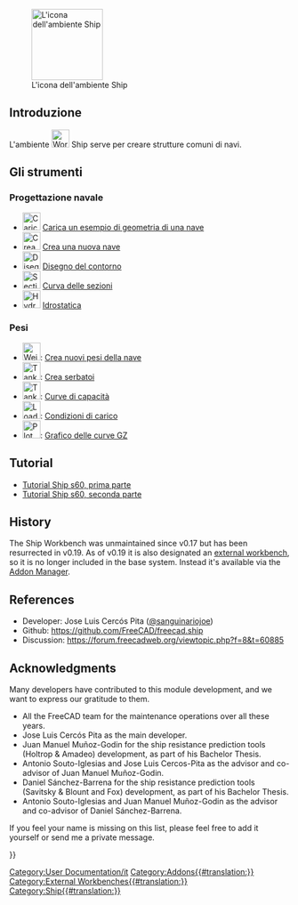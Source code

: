 <languages/>

[[Image:Workbench_Ship.svg|thumb|128px|L'icona dell'ambiente Ship]]

{{TOCright}}

<span id="Introduction"></span>
==Introduzione==

<div class="mw-translate-fuzzy">
L'ambiente [[Image:Workbench_Ship.svg|32px]] Ship serve per creare strutture comuni di navi.
</div>

<span id="The_Tools"></span>
== Gli strumenti ==

<span id="Ship_Design"></span>
===Progettazione navale===

<div class="mw-translate-fuzzy">
*[[Image:Ship_Load.svg|32px|Carica un esempio di geometria di una nave]] [[Ship_Geometries_Examples/it|Carica un esempio di geometria di una nave]]
*[[Image:Ship_Logo.svg|32px|Crea una nuova nave]] [[Ship_New/it|Crea una nuova nave]]
*[[Image:Ship_OutlineDraw.svg|32px|Disegno del contorno]] [[Ship_Outline/it|Disegno del contorno]]
*[[Image:FreeCAD-Ship-AreaCurveIco.png|32px|Sectional Area Curve tool]] [[Ship_Area/it|Curva delle sezioni]]
*[[Image:Ship_Hydrostatics.png|32px|Hydrostatics tool icon]] [[Ship_Hydrostatics/it|Idrostatica]]
</div>

<span id="Weights"></span>
===Pesi===

<div class="mw-translate-fuzzy">
*[[Image:FreeCAD-Ship-WeightIco.png|32px|Weights definition tool]]: [[Ship_Weight/it|Crea nuovi pesi della nave]]
*[[Image:FreeCAD-Ship-TankIco.png|32px|Tank creation tool]]: [[Ship_TankNew/it|Crea serbatoi]]
*[[Image:Ship_TankCapacity.png|32px|Tank capacity curve tool]]: [[Ship_TankCapacity/it|Curve di capacità]]
*[[Image:Ship_Loading.png|32px|Load conditions]]: [[Ship_Loading/it|Condizioni di carico]]
*[[Image:Ship_PlotGZ.png|32px|Plot GZ curve]]: [[Ship_PlotGZ/it|Grafico delle curve GZ]]
</div>

<span id="Resistance"></span>
<div class="mw-translate-fuzzy">
==Tutorial==
</div>

<div class="mw-translate-fuzzy">
* [[FreeCAD-Ship s60 tutorial/it|Tutorial Ship s60, prima parte]]
* [[FreeCAD-Ship s60 tutorial (II)/it|Tutorial Ship s60, seconda parte]]
</div>

<span id="Tutorials"></span>
{{Docnav/it|[[Robot_Workbench/it|Ambieente Robot]]|[[Sketcher_Workbench/it|Ambiente Sketcher]]|IconL=Workbench_Robot.svg|IconR=Workbench_Sketcher.svg}}

[[Category:User Documentation/it]]

==History==

The Ship Workbench was unmaintained since v0.17 but has been resurrected in v0.19. As of v0.19 it is also designated an [[External_workbenches|external workbench]], so it is no longer included in the base system. Instead it's available via the [[Std_AddonMgr|Addon Manager]].

==References==

* Developer: Jose Luis Cercós Pita ([https://github.com/sanguinariojoe @sanguinariojoe])
* Github: https://github.com/FreeCAD/freecad.ship
* Discussion: https://forum.freecadweb.org/viewtopic.php?f=8&t=60885

==Acknowledgments==

Many developers have contributed to this module development, and we want to express our gratitude to them.

* All the FreeCAD team for the maintenance operations over all these years.
* Jose Luis Cercós Pita as the main developer.
* Juan Manuel Muñoz-Godin for the ship resistance prediction tools (Holtrop & Amadeo) development, as part of his Bachelor Thesis.
* Antonio Souto-Iglesias and Jose Luis Cercos-Pita as the advisor and co-advisor of Juan Manuel Muñoz-Godin.
* Daniel Sánchez-Barrena for the ship resistance prediction tools (Savitsky & Blount and Fox) development, as part of his Bachelor Thesis.
* Antonio Souto-Iglesias and Juan Manuel Muñoz-Godin as the advisor and co-advisor of Daniel Sánchez-Barrena.

If you feel your name is missing on this list, please feel free to add it yourself or send me a private message.


{{Userdocnavi{{#translation:}}}}
[[Category:Addons{{#translation:}}]]
[[Category:External Workbenches{{#translation:}}]]
[[Category:Ship{{#translation:}}]]